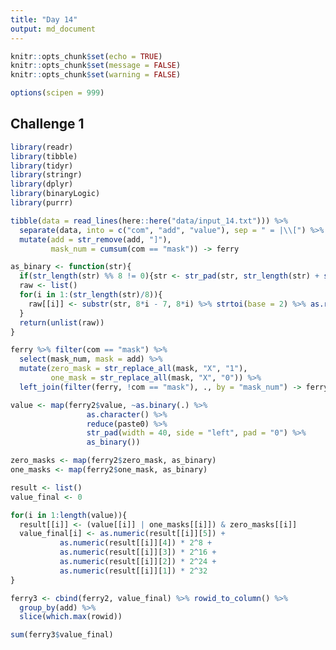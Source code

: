 ```yaml
---
title: "Day 14"
output: md_document
---
```


```r
knitr::opts_chunk$set(echo = TRUE)
knitr::opts_chunk$set(message = FALSE)
knitr::opts_chunk$set(warning = FALSE)

options(scipen = 999)
```

## Challenge 1

```r
library(readr)
library(tibble)
library(tidyr)
library(stringr)
library(dplyr)
library(binaryLogic)
library(purrr)
```


```r
tibble(data = read_lines(here::here("data/input_14.txt"))) %>% 
  separate(data, into = c("com", "add", "value"), sep = " = |\\[") %>% 
  mutate(add = str_remove(add, "]"), 
         mask_num = cumsum(com == "mask")) -> ferry

as_binary <- function(str){
  if(str_length(str) %% 8 != 0){str <- str_pad(str, str_length(str) + str_length(str) %/% 8, "left", "0")}
  raw <- list()
  for(i in 1:(str_length(str)/8)){
    raw[[i]] <- substr(str, 8*i - 7, 8*i) %>% strtoi(base = 2) %>% as.raw()
  }
  return(unlist(raw))
}
```


```r
ferry %>% filter(com == "mask") %>% 
  select(mask_num, mask = add) %>% 
  mutate(zero_mask = str_replace_all(mask, "X", "1"),
         one_mask = str_replace_all(mask, "X", "0")) %>% 
  left_join(filter(ferry, !com == "mask"), ., by = "mask_num") -> ferry2

value <- map(ferry2$value, ~as.binary(.) %>% 
                 as.character() %>% 
                 reduce(paste0) %>% 
                 str_pad(width = 40, side = "left", pad = "0") %>% 
                 as_binary()) 

zero_masks <- map(ferry2$zero_mask, as_binary)
one_masks <- map(ferry2$one_mask, as_binary)
```

```r
result <- list()
value_final <- 0

for(i in 1:length(value)){
  result[[i]] <- (value[[i]] | one_masks[[i]]) & zero_masks[[i]]
  value_final[i] <- as.numeric(result[[i]][5]) +
           as.numeric(result[[i]][4]) * 2^8 +
           as.numeric(result[[i]][3]) * 2^16 +
           as.numeric(result[[i]][2]) * 2^24 +
           as.numeric(result[[i]][1]) * 2^32
}

ferry3 <- cbind(ferry2, value_final) %>% rowid_to_column() %>% 
  group_by(add) %>% 
  slice(which.max(rowid))

sum(ferry3$value_final)
```

